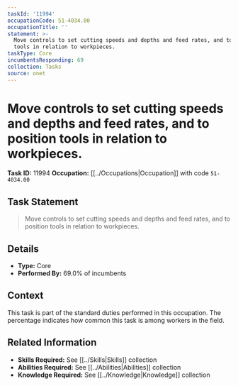 ```yaml
---
taskId: '11994'
occupationCode: 51-4034.00
occupationTitle: ''
statement: >-
  Move controls to set cutting speeds and depths and feed rates, and to position
  tools in relation to workpieces.
taskType: Core
incumbentsResponding: 69
collection: Tasks
source: onet
---
```

# Move controls to set cutting speeds and depths and feed rates, and to position tools in relation to workpieces.

**Task ID:** 11994
**Occupation:** [[../Occupations|Occupation]] with code `51-4034.00`

## Task Statement

> Move controls to set cutting speeds and depths and feed rates, and to position tools in relation to workpieces.

## Details

- **Type:** Core
- **Performed By:** 69.0% of incumbents

## Context

This task is part of the standard duties performed in this occupation. The percentage indicates how common this task is among workers in the field.

## Related Information

- **Skills Required:** See [[../Skills|Skills]] collection
- **Abilities Required:** See [[../Abilities|Abilities]] collection
- **Knowledge Required:** See [[../Knowledge|Knowledge]] collection
